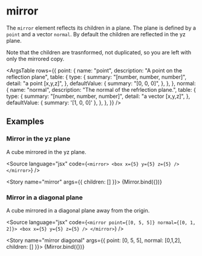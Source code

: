 
<Meta title="Reference/Transformations/Mirror" />

# mirror

The `mirror` element reflects its children in a plane. The plane is defined by a `point` and a vector `normal`. By default the children are reflected in the yz plane.

Note that the children are trasnformed, not duplicated, so you are left with only the mirrored copy.

<ArgsTable
  rows={{
    point: {
      name: "point",
      description: "A point on the reflection plane",
      table: {
        type: {
          summary: "[number, number, number]",
          detail: "a point [x,y,z]",
        },
        defaultValue: {
          summary: "[0, 0, 0]",
        },
      },
    },
    normal: {
      name: "normal",
      description: "The normal of the refrlection plane.",
      table: {
        type: {
          summary: "[number, number, number]",
          detail: "a vector [x,y,z]",
        },
        defaultValue: {
          summary: '[1, 0, 0]'
        },
      },
    },
  }}
/>

## Examples


### Mirror in the yz plane

A cube mirrored in the yz plane.

<Source language="jsx" code={`
<mirror>
  <box x={5} y={5} z={5} />
</mirror>
`} />

<Story name="mirror" args={{ children: [<box x={5} y={5} z={5} />] }}>
  {Mirror.bind({})}
</Story>

### Mirror in a diagonal plane

A cube mirrored in a diagonal plane away from the origin.

<Source language="jsx" code={`
<mirror point={[0, 5, 5]} normal={[0, 1, 2]}>
  <box x={5} y={5} z={5} />
</mirror>
`} />

<Story name="mirror diagonal" args={{ point: [0, 5, 5], normal: [0,1,2], children: [<box x={5} y={5} z={5} />] }}>
  {Mirror.bind({})}
</Story>

